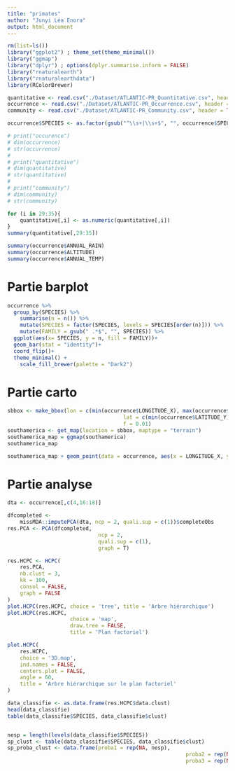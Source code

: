 ```yaml
---
title: "primates"
author: "Junyi Léa Enora"
output: html_document
---
```

```r
rm(list=ls())
library("ggplot2") ; theme_set(theme_minimal())
library("ggmap")
library("dplyr") ; options(dplyr.summarise.inform = FALSE)
library("rnaturalearth")
library("rnaturalearthdata")
library(RColorBrewer)
```

```r
quantitative <- read.csv("./Dataset/ATLANTIC-PR_Quantitative.csv", header = TRUE, sep = ";")
occurrence <- read.csv("./Dataset/ATLANTIC-PR_Occurrence.csv", header = TRUE, sep = ";")
community <- read.csv("./Dataset/ATLANTIC-PR_Community.csv", header = TRUE, sep = ";")

occurrence$SPECIES <- as.factor(gsub("^\\s+|\\s+$", "", occurrence$SPECIES)) # Enlève les espaces superflus

# print("occurence")
# dim(occurrence)
# str(occurrence)
# 
# print("quantitative")
# dim(quantitative)
# str(quantitative)
# 
# print("community")
# dim(community)
# str(community)
```

```r
for (i in 29:35){
	quantitative[,i] <- as.numeric(quantitative[,i])
}
summary(quantitative[,29:35])
```


```r
summary(occurrence$ANNUAL_RAIN)
summary(occurrence$ALTITUDE)
summary(occurrence$ANNUAL_TEMP)
```
# Partie barplot

```r
occurrence %>% 
  group_by(SPECIES) %>% 
	summarise(n = n()) %>%
	mutate(SPECIES = factor(SPECIES, levels = SPECIES[order(n)])) %>% 
	mutate(FAMILY = gsub(" .*$", "", SPECIES)) %>% 
  ggplot(aes(x= SPECIES, y = n, fill = FAMILY))+
  geom_bar(stat = "identity")+
  coord_flip()+
  theme_minimal() +
	scale_fill_brewer(palette = "Dark2")
```

# Partie carto

```r

sbbox <- make_bbox(lon = c(min(occurrence$LONGITUDE_X), max(occurrence$LONGITUDE_X)), 
									 lat = c(min(occurrence$LATITUDE_Y), max(occurrence$LATITUDE_Y)),
									 f = 0.01)
southamerica <- get_map(location = sbbox, maptype = "terrain")
southamerica_map = ggmap(southamerica)
southamerica_map
```

```r
southamerica_map + geom_point(data = occurrence, aes(x = LONGITUDE_X, y = LATITUDE_Y, col = SPECIES), size = 1.2)
```




# Partie analyse
```r
dta <- occurrence[,c(4,16:18)]

dfcompleted <-
	missMDA::imputePCA(dta, ncp = 2, quali.sup = c(1))$completeObs
res.PCA <- PCA(dfcompleted,
							 ncp = 2,
							 quali.sup = c(1),
							 graph = T)

res.HCPC <- HCPC(
	res.PCA,
	nb.clust = 3,
	kk = 100,
	consol = FALSE,
	graph = FALSE
)
plot.HCPC(res.HCPC, choice = 'tree', title = 'Arbre hiérarchique')
plot.HCPC(res.HCPC,
					choice = 'map',
					draw.tree = FALSE,
					title = 'Plan factoriel')

plot.HCPC(
	res.HCPC,
	choice = '3D.map',
	ind.names = FALSE,
	centers.plot = FALSE,
	angle = 60,
	title = 'Arbre hiérarchique sur le plan factoriel'
)
```

```r
data_classifie <- as.data.frame(res.HCPC$data.clust)
head(data_classifie)
table(data_classifie$SPECIES, data_classifie$clust)


nesp = length(levels(data_classifie$SPECIES))
sp_clust <- table(data_classifie$SPECIES, data_classifie$clust)
sp_proba_clust <- data.frame(proba1 = rep(NA, nesp),
														 proba2 = rep(NA, nesp),
														 proba3 = rep(NA, nesp))
```


